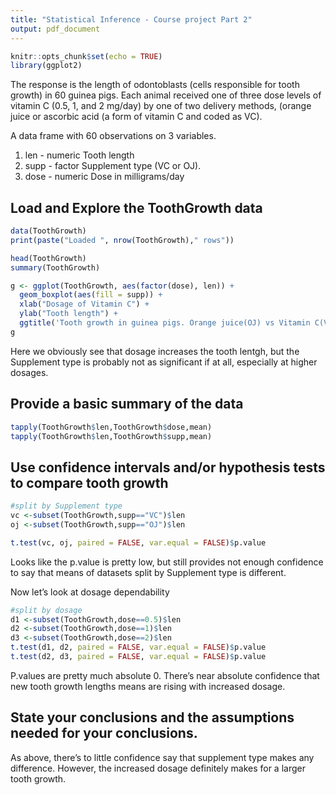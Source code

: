```yaml
---
title: "Statistical Inference - Course project Part 2"
output: pdf_document
---
```


```r
knitr::opts_chunk$set(echo = TRUE)
library(ggplot2)
```

The response is the length of odontoblasts (cells responsible for tooth growth) in 60 guinea pigs. Each animal received one of three dose levels of vitamin C (0.5, 1, and 2 mg/day) by one of two delivery methods, (orange juice or ascorbic acid (a form of vitamin C and coded as VC).

A data frame with 60 observations on 3 variables.

1.	len	 - numeric	Tooth length
2.	supp -	factor	Supplement type (VC or OJ).
3.	dose -	numeric	Dose in milligrams/day

## Load and Explore the ToothGrowth data
```r
data(ToothGrowth)
print(paste("Loaded ", nrow(ToothGrowth)," rows"))

head(ToothGrowth)
summary(ToothGrowth)
```

```r
g <- ggplot(ToothGrowth, aes(factor(dose), len)) +
  geom_boxplot(aes(fill = supp)) +
  xlab("Dosage of Vitamin C") +
  ylab("Tooth length") +
  ggtitle('Tooth growth in guinea pigs. Orange juice(OJ) vs Vitamin C(VC)')
g
```

Here we obviously see that dosage increases the tooth lentgh, but the Supplement type is probably not as significant if at all, especially at higher dosages.

## Provide a basic summary of the data
```r
tapply(ToothGrowth$len,ToothGrowth$dose,mean)
tapply(ToothGrowth$len,ToothGrowth$supp,mean)
```

## Use confidence intervals and/or hypothesis tests to compare tooth growth
```r
#split by Supplement type
vc <-subset(ToothGrowth,supp=="VC")$len
oj <-subset(ToothGrowth,supp=="OJ")$len

t.test(vc, oj, paired = FALSE, var.equal = FALSE)$p.value
```
Looks like the p.value is pretty low, but still provides not enough confidence to say that 
means of datasets split by Supplement type is different.

Now let's look at dosage dependability
```r
#split by dosage
d1 <-subset(ToothGrowth,dose==0.5)$len
d2 <-subset(ToothGrowth,dose==1)$len
d3 <-subset(ToothGrowth,dose==2)$len
t.test(d1, d2, paired = FALSE, var.equal = FALSE)$p.value
t.test(d2, d3, paired = FALSE, var.equal = FALSE)$p.value
```
P.values are pretty much absolute 0. There's near absolute confidence that new tooth growth lengths means are rising with increased dosage.

## State your conclusions and the assumptions needed for your conclusions.
As above, there's to little confidence say that supplement type makes any difference. However, the increased dosage definitely makes for a larger tooth growth.